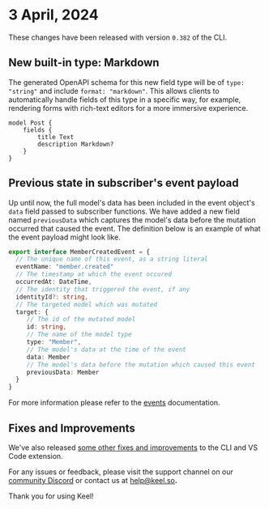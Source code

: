 
# 3 April, 2024

These changes have been released with version `0.382` of the CLI.

## New built-in type: Markdown

The generated OpenAPI schema for this new field type will be of `type: "string"` and include `format: "markdown"`. This allows clients to automatically handle fields of this type in a specific way, for example, rendering forms with rich-text editors for a more immersive experience.

```
model Post {
    fields {
        title Text
        description Markdown?
    }
}
```

## Previous state in subscriber's event payload

Up until now, the full model's data has been included in the event object's `data` field passed to subscriber functions.  We have added a new field named `previousData` which captures the model's data before the mutation occurred that caused the event.  The definition below is an example of what the event payload might look like.

```ts
export interface MemberCreatedEvent = {
  // The unique name of this event, as a string literal
  eventName: "member.created"
  // The timestamp at which the event occured
  occurredAt: DateTime,
  // The identity that triggered the event, if any
  identityId?: string,
  // The targeted model which was mutated
  target: {
     // The id of the mutated model
     id: string,
     // The name of the model type
     type: "Member",
     // The model's data at the time of the event
     data: Member
     // The model's data before the mutation which caused this event
     previousData: Member
  }
}
```

For more information please refer to the [events](/events) documentation.

## Fixes and Improvements

We've also released [some other fixes and improvements](https://github.com/teamkeel/keel/releases/tag/v0.382.0) to the CLI and VS Code extension.

For any issues or feedback, please visit the support channel on our [community Discord](https://keel.so/discord) or contact us at [help@keel.so](mailto:help@keel.so)**.**

Thank you for using Keel!
